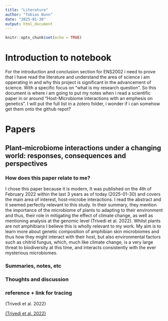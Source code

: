 ```yaml
---
title: "Literature"
author: "Tobias Nunn"
date: "2025-01-30"
output: html_document
---
```


```r
knitr::opts_chunk$set(echo = TRUE)
```

# Introduction to notebook

For the introduction and conclusion section for ENS2002 i need to prove that i have read the literature and understand the area of science i am opperating in and why this project is significant in the advancement of science. With a specific focus on "what is my research question". So this document is where i am going to put my notes when i read a scientific paper in or around "Host-Microbiome interactions with an emphesis on genetics". I will put the full list in a zotero folder, i wonder if i can somehow get them onto the github repot?

# Papers

## Plant–microbiome interactions under a changing world: responses, consequences and perspectives

### How does this paper relate to me?

I chose this paper because it is modern, It was published on the 4th of February 2022 within the last 3 years as of today (2025-01-30) and covers the main area of interest, host-microbe interactions. I read the abstract and it seemed perfectly relevant to this study. In their summary, they mention the importance of the microbiome of plants to adapting to their environment and thus, their role in mitigating the effect of climate change, as well as mentioning analysis at the genomic level (Trivedi et al. 2022). Whilst plants are not amphibians I believe this is wholly relevant to my work. My aim is to learn more about genetic composition of amphibian skin microbiomes and thus how they might interact with their host, but also environmental factors such as chitrid fungus, which, much like climate change, is a very large threat to biodiversity at this time, and interacts consistently with the ever mysterious microbiomes.

### Summaries, notes, etc

<!-- notes on content of paper -->

### Thoughts and discussion

### reference + link for tracing

(Trivedi et al. 2022)

[(Trivedi et al. 2022)](https://nph.onlinelibrary.wiley.com/doi/full/10.1111/nph.18016)
